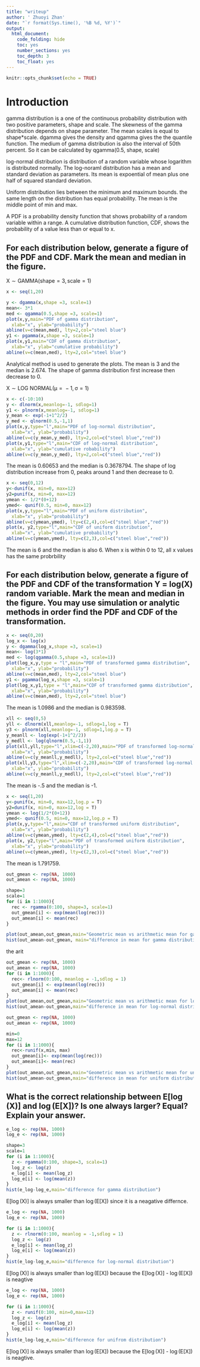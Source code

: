 ```yaml
---
title: "writeup"
author: ' Zhuoyi Zhan'
date: "`r format(Sys.time(), '%B %d, %Y')`"
output:
  html_document:
    code_folding: hide
    toc: yes
    number_sections: yes
    toc_depth: 3
    toc_float: yes
---
```


```r
knitr::opts_chunk$set(echo = TRUE)
```

# Introduction

gamma distribution is a one of the continuous probability distribution with two positive parameters, shape and scale. The skewness of the gamma distribution depends on shape parameter. The mean scales is equal to shape*scale. dgamma gives the density and qgamma gives the the quantile function.
The medium of gamma distribution is also the interval of 50th percent. So it can be calculated by qgamma(0.5, shape, scale) 

log-normal distribution is distribution of a random variable whose logarithm is distributed normally. The log-noraml distribution has a mean and standard deviation as parameters. Its mean is expoential of mean plus one half of squared standard deviation.

Uniform distribution lies between the minimum and maximum bounds.  the same length on the distribution has equal probability. The mean is the middle point of min and max.

A PDF is a probability density function that shows probability of a random variable within a range. A cumulative distribution function, CDF, shows the probability of a value less than or equal to x.

## For each distribution below, generate a figure of the PDF and CDF. Mark the mean and median in the figure.

X ∼ GAMMA(shape = 3, scale = 1)

```r
x <- seq(1,20)

y <- dgamma(x,shape =3, scale=1)
mean<- 3*1
med <- qgamma(0.5,shape =3, scale=1)
plot(x,y,main="PDF of gamma distribution",
  xlab="x", ylab="probability")
abline(v=c(mean,med), lty=2,col="steel blue")
y1 <- pgamma(x,shape =3, scale=1)
plot(x,y1,main="CDF of gamma distribution",
  xlab="x", ylab="cumulative probability")
abline(v=c(mean,med), lty=2,col="steel blue")
```

Analytical method is used to generate the plots. The mean is 3 and the median is 2.674. The shape of gamma distribution first increase then decrease to 0.


X ∼ LOG NORMAL(μ =  − 1, σ = 1)

```r
x <- c(-10:10)
y <- dlnorm(x,meanlog=-1, sdlog=1)
y1 <- plnorm(x,meanlog=-1, sdlog=1)
y_mean <- exp(-1+1^2/2)
y_med <- qlnorm(0.5,-1,1)
plot(x,y,type="l",main="PDF of log-normal distribution",
  xlab="x", ylab="probability")
abline(v=c(y_mean,y_med), lty=2,col=c("steel blue","red"))
plot(x,y1,type="l",main="CDF of log-normal distribution",
  xlab="x", ylab="cumulative robability")
abline(v=c(y_mean,y_med), lty=2,col=c("steel blue","red"))
```

The mean is 0.60653 and the median is 0.3678794. The shape of log distribution increase from 0, peaks around 1 and then decrease to 0.

```r
x <- seq(0,12)
y<-dunif(x, min=0, max=12)
y2=punif(x, min=0, max=12)
ymean <- 1/2*(0+12)
ymed<- qunif(0.5, min=0, max=12)
plot(x,y,type="l",main="PDF of uniform distribution",
  xlab="x", ylab="probability")
abline(v=c(ymean,ymed), lty=c(2,4),col=c("steel blue","red"))
plot(x, y2,type="l",main="CDF of uniform distribution",
  xlab="x", ylab="cumulative probability")
abline(v=c(ymean,ymed), lty=c(2,3),col=c("steel blue","red"))
```

The mean is 6 and the median is also 6. When x is within 0 to 12, all x values has the same probrbility

## For each distribution below, generate a figure of the PDF and CDF of the transformation Y = log(X) random variable. Mark the mean and median in the figure. You may use simulation or analytic methods in order find the PDF and CDF of the transformation.

```r
x <- seq(0,20)
log_x <- log(x)
y <- dgamma(log_x,shape =3, scale=1)
mean<- log(3*1)
med <- log(qgamma(0.5,shape =3, scale=1))
plot(log_x,y,type = "l",main="PDF of transformed gamma distribution",
  xlab="x", ylab="probability")
abline(v=c(mean,med), lty=2,col="steel blue")
y1 <- pgamma(log_x,shape =3, scale=1)
plot(log_x,y1,type = "l",main="CDF of transformed gamma distribution",
  xlab="x", ylab="probability")
abline(v=c(mean,med), lty=2,col="steel blue")
```
The mean is 1.0986 and the median is 0.983598. 




```r
xll <- seq(0,5)
yll <- dlnorm(xll,meanlog=-1, sdlog=1,log = T)
y3 <- plnorm(xll,meanlog=-1, sdlog=1,log.p = T)
y_meanll <- log(exp(-1+1^2/2))
y_medll <- log(qlnorm(0.5,-1,1))
plot(xll,yll,type="l",xlim=c(-2,20),main="PDF of transformed log-normal distribution",
  xlab="x", ylab="probability")
abline(v=c(y_meanll,y_medll), lty=2,col=c("steel blue","red"))
plot(xll,y3,type="l",xlim=c(-2,20),main="CDF of transformed log-normal distribution",
  xlab="x", ylab="probability")
abline(v=c(y_meanll,y_medll), lty=2,col=c("steel blue","red"))
```
The mean is -.5 and the median is -1. 

```r
x <- seq(1,20)
y<-punif(x, min=0, max=12,log.p = T)
y2=dunif(x, min=0, max=12,log = T)
ymean <- log(1/2*(0+12))
ymed<- qunif(0.5, min=0, max=12,log.p = T)
plot(x,y,type="l",main="CDF of transformed uniform distribution",
  xlab="x", ylab="probability")
abline(v=c(ymean,ymed), lty=c(2,4),col=c("steel blue","red"))
plot(x, y2,type="l",main="PDF of transformed uniform distribution",
  xlab="x", ylab="probability")
abline(v=c(ymean,ymed), lty=c(2,3),col=c("steel blue","red"))
```
The mean is 1.791759.



```r
out_gmean <- rep(NA, 1000)
out_amean <- rep(NA, 1000)

shape=3
scale=1
for (i in 1:1000){
  rec <- rgamma(0:100, shape=3, scale=1)
  out_gmean[i] <- exp(mean(log(rec)))
  out_amean[i] <- mean(rec)
}

plot(out_amean,out_gmean,main="Geometric mean vs arithmetic mean for gamma distribution")
hist(out_amean-out_gmean, main="difference in mean for gamma distribution")
```

the arit

```r
out_gmean <- rep(NA, 1000)
out_amean <- rep(NA, 1000)
for (i in 1:1000){
  rec<- rlnorm(0:100, meanlog = -1,sdlog = 1)
  out_gmean[i] <- exp(mean(log(rec)))
  out_amean[i] <- mean(rec)
}
plot(out_amean,out_gmean,main="Geometric mean vs arithmetic mean for log-normal distribution")
hist(out_amean-out_gmean,main="difference in mean for log-normal distribution")


```



```r
out_gmean <- rep(NA, 1000)
out_amean <- rep(NA, 1000)

min=0
max=12
for (i in 1:1000){
  rec<-runif(x,min, max)
  out_gmean[i]<- exp(mean(log(rec)))
  out_amean[i]<- mean(rec)
}
plot(out_amean,out_gmean,main="Geometric mean vs arithmetic mean for uniform distribution")
hist(out_amean-out_gmean,main="difference in mean for uniform distribution")
```

## What is the correct relationship between E[log (X)] and log (E[X])? Is one always larger? Equal? Explain your answer.
```r
e_log <- rep(NA, 1000)
log_e <- rep(NA, 1000)

shape=3
scale=1
for (i in 1:1000){
  z <- rgamma(0:100, shape=3, scale=1)
  log_z <- log(z)
  e_log[i] <- mean(log_z)
  log_e[i] <- log(mean(z))
}
hist(e_log-log_e,main="difference for gamma distribution")
```
E[log (X)] is always smaller than log (E[X]) since it is a neagative differnce.

```r
e_log <- rep(NA, 1000)
log_e <- rep(NA, 1000)

for (i in 1:1000){
  z <- rlnorm(0:100, meanlog = -1,sdlog = 1)
  log_z <- log(z)
  e_log[i] <- mean(log_z)
  log_e[i] <- log(mean(z))
}
hist(e_log-log_e,main="difference for log-normal distribution")
```

E[log (X)] is always smaller than log (E[X]) because the E[log (X)] - log (E[X]) is neagtive

```r
e_log <- rep(NA, 1000)
log_e <- rep(NA, 1000)

for (i in 1:1000){
  z <- runif(0:100, min=0,max=12)
  log_z <- log(z)
  e_log[i] <- mean(log_z)
  log_e[i] <- log(mean(z))
}
hist(e_log-log_e,main="difference for unifrom distribution")
```
E[log (X)] is always smaller than log (E[X]) because the E[log (X)] - log (E[X]) is neagtive.

